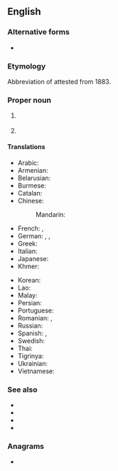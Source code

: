 {{also|uk|uK|.uk|-uk|ük|U.K.|-ük|Appendix:Variations of "uk"}}
{{DISPLAYTITLE: United Kingdom}}
==English==

===Alternative forms===
* {{l|en|U.K.}}

===Etymology===
Abbreviation of {{m|en|United Kingdom}} attested from 1883.

===Proper noun===
{{en-proper noun}}

# {{lb|en|initialism}} {{abbr of|en|United Kingdom}}
# {{abbr of|en|{{w|University of Kentucky}}}} {{c|en|Universities}}

====Translations====
{{trans-top-also|abbreviation of United Kingdom|United Kingdom}}
* Arabic: {{not used|ar}}
* Armenian: {{t+|hy|ՄԹ}}
* Belarusian: {{not used|be}}
* Burmese: {{not used|my}}
* Catalan: {{t+|ca|RU|m}}
* Chinese:
*: Mandarin: {{not used|cmn}}
* French: {{t|fr|R.-U.|m}}, {{t+|fr|RU|m}}
* German: {{t|de|VK|n}}, {{t-check|de|V. K.|n}}, {{t-check|de|V.K.|n}}
* Greek: {{t+|el|ΗΒ|n}}
* Italian: {{t|it|RU|m}}
* Japanese: {{not used|ja}}
* Khmer: {{not used|km}}
{{trans-mid}}
* Korean: {{not used|ko}}
* Lao: {{not used|lo}}
* Malay: {{t|ms|UK}}
* Persian: {{not used|fa}}
* Portuguese: {{t+|pt|RU|m}}
* Romanian: {{t|ro|R.U.|n}}, {{t|ro|RU|n}}
* Russian: {{not used|ru}}
* Spanish: {{t|es|R.U.|m}}, {{t|es|RU|m}}
* Swedish: {{not used|sv}}
* Thai: {{not used|th}}
* Tigrinya: {{t|ti|ዩኬይ}}
* Ukrainian: {{not used|uk}}
* Vietnamese: {{not used|vi}}
{{trans-bottom}}

===See also===
* {{l|en|United Kingdom of Great Britain}}
* {{l|en|United Kingdom of Great Britain and Ireland}}
* {{l|en|United Kingdom of Great Britain and Northern Ireland}}
* {{l|en|British Isles}}

===Anagrams===
* {{anagrams|en|a=ku|KU|Ku}}